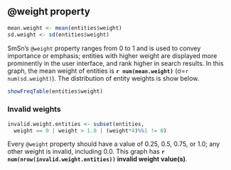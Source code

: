 ## @weight property

```r
mean.weight <- mean(entities$weight)
sd.weight <- sd(entities$weight)
```

SmSn's `@weight` property ranges from 0 to 1 and is used to convey importance or emphasis; entities with higher weight are displayed more prominently in the user interface, and rank higher in search results. 
In this graph, the mean weight of entities is **`r num(mean.weight)`** (&sigma;=`r num(sd.weight)`).
The distribution of entity weights is show below.

```r
showFreqTable(entities$weight)
```

### Invalid weights

```r
invalid.weight.entities <- subset(entities,
  weight == 0 | weight > 1.0 | (weight*4)%%1 != 0)
```

Every `@weight` property should have a value of 0.25, 0.5, 0.75, or 1.0; any other weight is invalid, including 0.0.
This graph has **`r num(nrow(invalid.weight.entities))` invalid weight value(s)**.
